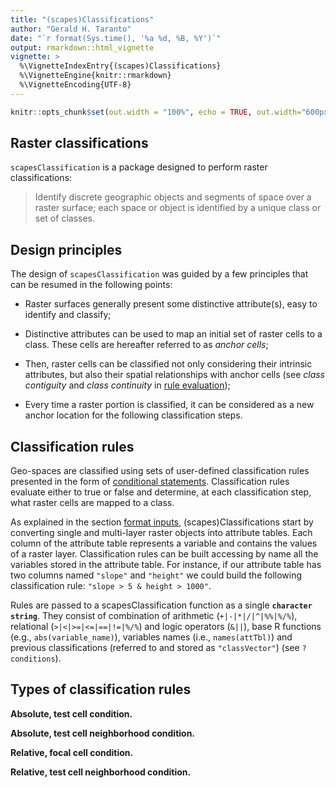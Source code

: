 ```yaml
---
title: "(scapes)Classifications"
author: "Gerald H. Taranto"
date: "`r format(Sys.time(), '%a %d, %B, %Y')`"
output: rmarkdown::html_vignette
vignette: >
  %\VignetteIndexEntry{(scapes)Classifications}
  %\VignetteEngine{knitr::rmarkdown}
  %\VignetteEncoding{UTF-8}
---
```


```r
knitr::opts_chunk$set(out.width = "100%", echo = TRUE, out.width="600px", fig.align='center', message=FALSE, warning=FALSE)
```

## Raster classifications

`scapesClassification` is a package designed to perform raster classifications: 

> Identify discrete geographic objects and segments of space over a raster surface; each space or object is identified by a unique class or set of classes. 


## Design principles

The design of `scapesClassification` was guided by a few principles that can be resumed in the following points:

* Raster surfaces generally present some distinctive attribute(s), easy to identify and classify; 

* Distinctive attributes can be used to map an initial set of raster cells to a class. These cells are hereafter referred to as _anchor cells_;

* Then, raster cells can be classified not only considering their intrinsic attributes, but also their spatial relationships with anchor cells (see _class contiguity_ and _class continuity_ in [rule evaluation](scapesClassification_01_2_RuleEvaluation.html)); 

* Every time a raster portion is classified, it can be considered as a new anchor location for the following classification steps. 


## Classification rules

Geo-spaces are classified using sets of user-defined classification rules presented in the form of [conditional statements](https://en.wikipedia.org/wiki/Conditional_(computer_programming) "Wikipedia definition"). Classification rules evaluate either to true or false and determine, at each classification step, what raster cells are mapped to a class.  

As explained in the section [format inputs](scapesClassification_01_1_FormatInputs.html#attribute-table), (scapes)Classifications start by converting single and multi-layer raster objects into attribute tables. Each column of the attribute table represents a variable and contains the values of a raster layer. Classification rules can be built accessing by name all the variables stored in the attribute table. For instance, if our attribute table has two columns named `"slope"` and `"height"` we could build the following classification rule: `"slope > 5 & height > 1000"`. 

Rules are passed to a scapesClassification function as a single **`character string`**. They consist of combination of arithmetic (`+|-|*|/|^|%%|%/%`), relational (`>|<|>=|<=|==|!=|%/%`) and logic operators (`&||`), base R functions (e.g., `abs(variable_name)`), variables names (i.e., `names(attTbl)`) and previous classifications (referred to and stored as `"classVector"`) (see `?conditions`). 


## Types of classification rules

**Absolute, test cell condition.**


**Absolute, test cell neighborhood condition.**


**Relative, focal cell condition.**


**Relative, test cell neighborhood condition.**








